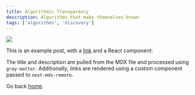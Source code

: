 ```yaml
---
title: Algorithmic Transparency
description: Algorithms that make themselves known
tags: ['algorithms', 'discovery']
---
```


![](https://via.placeholder.com/600)

This is an example post, with a [link](https://nextjs.org) and a React component:

<TestComponent name="next-mdx-remote" />

The title and description are pulled from the MDX file and processed using `gray-matter`. Additionally, links are rendered using a custom component passed to `next-mdx-remote`.

Go back [home](/).



